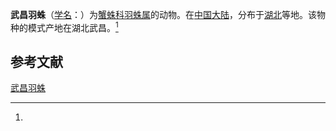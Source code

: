 {{Speciesbox
| name = 武昌羽蛛
| status = 
| status_system = 
| image = 
| genus = Oxyptila
| species = wuchangensis
| authority = (Tang et Song, 1988)<ref name='id14563'>{{cite web| url =http://www.bioinfo.cn/db05/BjdwSpecies.php?action=view&id=14563| title =武昌羽蛛| work =《中国动物物种编目数据库》| publisher =中国科学院微生物研究所| author =中国科学院动物研究所| accessdate =2009-04-28| deadurl =yes| archiveurl =https://web.archive.org/web/20160305070133/http://www.bioinfo.cn/db05/BjdwSpecies.php?action=view&id=14563| archivedate =2016-03-05}}</ref>
}}

'''武昌羽蛛'''（[[学名|学名]]：{{lang|la|''Oxyptila wuchangensis''}}）为[[蟹蛛科|蟹蛛科]][[羽蛛属|羽蛛属]]的动物。在[[中国大陆|中国大陆]]，分布于[[湖北|湖北]]等地。该物种的模式产地在湖北武昌。<ref name='id14563'/>

== 参考文献 ==
{{reflist}}

{{Wikispecies|Oxyptila wuchangensis}}

[[Category:羽蛛属|武昌羽蛛]]


{{蜘蛛小作品}}
